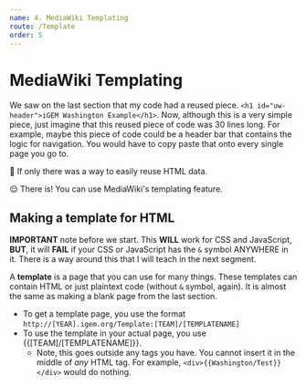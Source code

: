 ```yaml
---
name: 4. MediaWiki Templating
route: /Template
order: 5
---
```



# MediaWiki Templating

We saw on the last section that my code had a reused piece. `<h1 id="uw-header">iGEM Washington Example</h1>`. Now, although this is a very simple piece, just imagine that this reused piece of code was 30 lines long. For example, maybe this piece of code could be a header bar that contains the logic for navigation. You would have to copy paste that onto every single page you go to. 

🤔 If only there was a way to easily reuse HTML data. 

😌 There is! You can use MediaWiki's templating feature.

## Making a template for HTML

**IMPORTANT** note before we start. This **WILL** work for CSS and JavaScript, **BUT**, it will **FAIL** if your CSS or JavaScript has the `&` symbol ANYWHERE in it. There is a way around this that I will teach in the next segment.

A **template** is a page that you can use for many things. These templates can contain HTML or just plaintext code (without `&` symbol, again). It is almost the same as making a blank page from the last section. 

* To get a template page, you use the format `http://[YEAR].igem.org/Template:[TEAM]/[TEMPLATENAME]`
* To use the template in your actual page, you use {{[TEAM]/[TEMPLATENAME]}}.
  * Note, this goes outside any tags you have. You cannot insert it in the middle of *any* HTML tag. For example, `<div>{{Washington/Test}}</div>` would do nothing.

